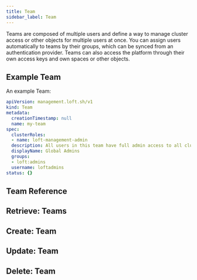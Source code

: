 ```yaml
---
title: Team
sidebar_label: Team
---
```


Teams are composed of multiple users and define a way to manage cluster access or other objects for multiple users at once. You can assign users automatically to teams by their groups, which can be synced from an authentication provider. Teams can also access the platform through their own access keys and own spaces or other objects.

## Example Team

An example Team:

```yaml
apiVersion: management.loft.sh/v1
kind: Team
metadata:
  creationTimestamp: null
  name: my-team
spec:
  clusterRoles:
  - name: loft-management-admin
  description: All users in this team have full admin access to all clusters
  displayName: Global Admins
  groups:
  - loft:admins
  username: loftadmins
status: {}
```

## Team Reference

<Reference />

## Retrieve: Teams

<Retrieve />

## Create: Team

<Create />

## Update: Team

<Update />

## Delete: Team

<Delete />


